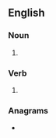 ==English==

===Noun===
{{head|en|noun plural form}}

# {{plural of|misread|lang=en}}

===Verb===
{{head|en|verb form}}

# {{en-third-person singular of|misread}}

===Anagrams===
* {{anagrams|en|a=adeimrss|damsires|sesarmid|sidearms}}